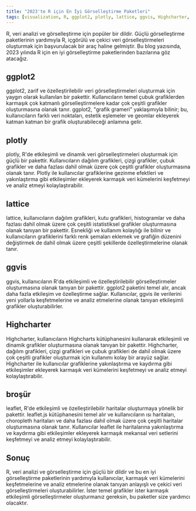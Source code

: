```yaml
---
title: "2023'te R için En İyi Görselleştirme Paketleri"
tags: [visualization, R, ggplot2, plotly, lattice, ggvis, Highcharter, leaflet]
---
```



R, veri analizi ve görselleştirme için popüler bir dildir. Güçlü görselleştirme paketlerinin yardımıyla R, içgörülü ve çekici veri görselleştirmeleri oluşturmak için başvurulacak bir araç haline gelmiştir. Bu blog yazısında, 2023 yılında R için en iyi görselleştirme paketlerinden bazılarına göz atacağız.


<CiteDrive /> 

## ggplot2
ggplot2, zarif ve özelleştirilebilir veri görselleştirmeleri oluşturmak için yaygın olarak kullanılan bir pakettir. Kullanıcıların temel çubuk grafiklerden karmaşık çok katmanlı görselleştirmelere kadar çok çeşitli grafikler oluşturmasına olanak tanır. ggplot2, "grafik grameri" yaklaşımıyla bilinir; bu, kullanıcıların farklı veri noktaları, estetik eşlemeler ve geomlar ekleyerek katman katman bir grafik oluşturabileceği anlamına gelir.

## plotly
plotly, R'de etkileşimli ve dinamik veri görselleştirmeleri oluşturmak için güçlü bir pakettir. Kullanıcıların dağılım grafikleri, çizgi grafikler, çubuk grafikler ve daha fazlası dahil olmak üzere çok çeşitli grafikler oluşturmasına olanak tanır. Plotly ile kullanıcılar grafiklerine gezinme efektleri ve yakınlaştırma gibi etkileşimler ekleyerek karmaşık veri kümelerini keşfetmeyi ve analiz etmeyi kolaylaştırabilir.

## lattice
lattice, kullanıcıların dağılım grafikleri, kutu grafikleri, histogramlar ve daha fazlası dahil olmak üzere çok çeşitli istatistiksel grafikler oluşturmasına olanak tanıyan bir pakettir. Esnekliği ve kullanım kolaylığı ile bilinir ve kullanıcıların grafiklerini farklı renk şemaları eklemek ve grafiğin düzenini değiştirmek de dahil olmak üzere çeşitli şekillerde özelleştirmelerine olanak tanır.

## ggvis
ggvis, kullanıcıların R'da etkileşimli ve özelleştirilebilir görselleştirmeler oluşturmasına olanak tanıyan bir pakettir. ggplot2 paketini temel alır, ancak daha fazla etkileşim ve özelleştirme sağlar. Kullanıcılar, ggvis ile verilerini yeni yollarla keşfetmelerine ve analiz etmelerine olanak tanıyan etkileşimli grafikler oluşturabilirler.

## Highcharter
Highcharter, kullanıcıların Highcharts kütüphanesini kullanarak etkileşimli ve dinamik grafikler oluşturmasına olanak tanıyan bir pakettir. Highcharter, dağılım grafikleri, çizgi grafikleri ve çubuk grafikleri de dahil olmak üzere çok çeşitli grafikler oluşturmak için kullanımı kolay bir arayüz sağlar. Highcharter ile kullanıcılar grafiklerine yakınlaştırma ve kaydırma gibi etkileşimler ekleyerek karmaşık veri kümelerini keşfetmeyi ve analiz etmeyi kolaylaştırabilir.

## broşür
leaflet, R'de etkileşimli ve özelleştirilebilir haritalar oluşturmaya yönelik bir pakettir. leaflet.js kütüphanesini temel alır ve kullanıcıların ısı haritaları, choropleth haritaları ve daha fazlası dahil olmak üzere çok çeşitli haritalar oluşturmasına olanak tanır. Kullanıcılar leaflet ile haritalarına yakınlaştırma ve kaydırma gibi etkileşimler ekleyerek karmaşık mekansal veri setlerini keşfetmeyi ve analiz etmeyi kolaylaştırabilir.

## Sonuç
R, veri analizi ve görselleştirme için güçlü bir dildir ve bu en iyi görselleştirme paketlerinin yardımıyla kullanıcılar, karmaşık veri kümelerini keşfetmelerine ve analiz etmelerine olanak tanıyan anlayışlı ve çekici veri görselleştirmeleri oluşturabilirler. İster temel grafikler ister karmaşık etkileşimli görselleştirmeler oluşturmanız gereksin, bu paketler size yardımcı olacaktır.